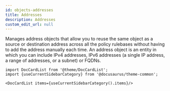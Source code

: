 ```yaml
---
id: objects-addresses
title: Addresses
description: Addresses
custom_edit_url: null
---
```




Manages address objects that allow you to reuse the same object as a source or destination address across all the policy rulebases
without having to add the address manually each time. An address object is an entity in which you can include IPv4 addresses, IPv6
addresses (a single IP address, a range of addresses, or a subnet) or FQDNs.




```mdx-code-block
import DocCardList from '@theme/DocCardList';
import {useCurrentSidebarCategory} from '@docusaurus/theme-common';

<DocCardList items={useCurrentSidebarCategory().items}/>
```
      